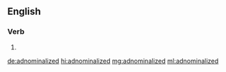 ==English==

===Verb===
{{head|en|verb form}}

# {{en-past of|adnominalize}}

[[de:adnominalized]]
[[hi:adnominalized]]
[[mg:adnominalized]]
[[ml:adnominalized]]